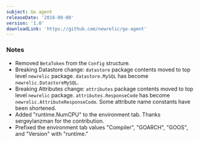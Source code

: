 ```yaml
---
subject: Go agent
releaseDate: '2016-08-08'
version: '1.0'
downloadLink: 'https://github.com/newrelic/go-agent'
---
```


### Notes

* Removed `BetaToken` from the `Config` structure.
* Breaking Datastore change: `datastore` package contents moved to top level `newrelic` package. `datastore.MySQL` has become `newrelic.DatastoreMySQL`.
* Breaking Attributes change: `attributes` package contents moved to top level `newrelic` package. `attributes.ResponseCode` has become `newrelic.AttributeResponseCode`. Some attribute name constants have been shortened.
* Added "runtime.NumCPU" to the environment tab. Thanks sergeylanzman for the contribution.
* Prefixed the environment tab values "Compiler", "GOARCH", "GOOS", and "Version" with "runtime."

